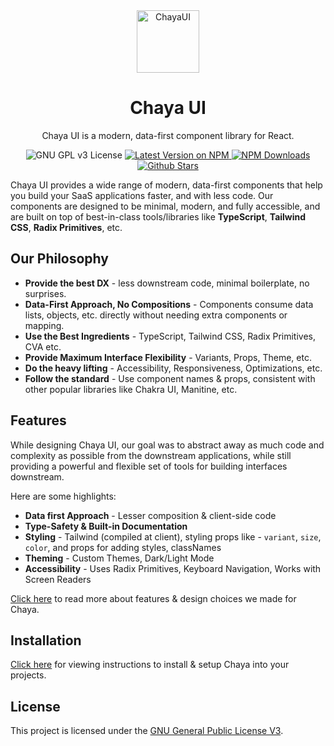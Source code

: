 
<Meta title="Introduction"  />

<div align="center" className="flex flex-col items-center" style={{ marginBottom: '2rem' }}>
    <img src="/chaya-icon.svg" height="100" alt="ChayaUI" />
    <h1 className="mt-2">Chaya UI</h1>
    <p  className="text-lg">Chaya UI is a modern, data-first component library for React.</p>
    <div align="center" className="flex justify-center items-center gap-2">
        <img alt="GNU GPL v3 License" src="https://img.shields.io/github/license/chaya-ui/chaya-ui?style=for-the-badge"/>
        <a href="https://www.npmjs.com/package/chaya-ui">
            <img alt="Latest Version on NPM" src="https://img.shields.io/npm/v/chaya-ui.svg?style=for-the-badge"/>
        </a>
        <a href="https://www.npmjs.com/package/chaya-ui">
            <img alt="NPM Downloads" src="https://img.shields.io/npm/dm/chaya-ui.svg?style=for-the-badge"/>
        </a>
        <a href="https://github.com/chaya-ui/chaya-ui/stargazers">
            <img alt="Github Stars" src="https://img.shields.io/github/stars/chaya-ui/chaya-ui?style=for-the-badge" />
        </a>
    </div>
</div>


Chaya UI provides a wide range of modern, data-first components that help you build your SaaS applications faster,
and with less code. Our components are designed to be minimal, modern, and fully accessible, and are built on top
of best-in-class tools/libraries like **TypeScript**,  **Tailwind CSS**,  **Radix Primitives**, etc.


## Our Philosophy

- **Provide the best DX**  - less downstream code, minimal boilerplate, no surprises.
- **Data-First Approach, No Compositions** - Components consume data lists, objects, etc. directly without needing extra components or mapping.
- **Use the Best Ingredients** - TypeScript, Tailwind CSS, Radix Primitives, CVA etc.
- **Provide Maximum Interface Flexibility** - Variants, Props, Theme, etc.
- **Do the heavy lifting** - Accessibility, Responsiveness, Optimizations, etc.
- **Follow the standard** - Use component names & props, consistent with other popular libraries like Chakra UI, Manitine, etc.

## Features

While designing Chaya UI, our goal was to abstract away as much code and complexity as possible from the downstream
applications, while still providing a powerful and flexible set of tools for building interfaces downstream.

Here are some highlights:
- **Data first Approach** - Lesser composition & client-side code
- **Type-Safety & Built-in Documentation**
- **Styling** - Tailwind (compiled at client), styling props like - `variant`, `size`, `color`, and props for adding styles, classNames
- **Theming** - Custom Themes, Dark/Light Mode
- **Accessibility** - Uses Radix Primitives, Keyboard Navigation, Works with Screen Readers

[Click here](/docs/features-overview--docs) to read more about features & design choices we made for Chaya.

## Installation

[Click here](/docs/features-overview--docs) for viewing instructions to install & setup Chaya into your projects.

## License

This project is licensed under the [GNU General Public License V3](LICENSE).
